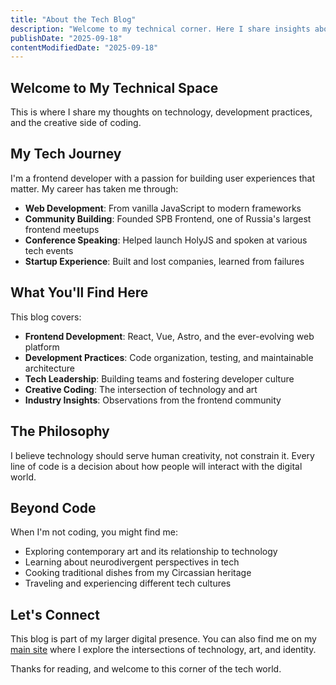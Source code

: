 ```yaml
---
title: "About the Tech Blog"
description: "Welcome to my technical corner. Here I share insights about development, technology, and the intersection of code and creativity."
publishDate: "2025-09-18"
contentModifiedDate: "2025-09-18"
---
```


## Welcome to My Technical Space

This is where I share my thoughts on technology, development practices, and the creative side of coding.

## My Tech Journey

I'm a frontend developer with a passion for building user experiences that matter. My career has taken me through:

- **Web Development**: From vanilla JavaScript to modern frameworks
- **Community Building**: Founded SPB Frontend, one of Russia's largest frontend meetups
- **Conference Speaking**: Helped launch HolyJS and spoken at various tech events
- **Startup Experience**: Built and lost companies, learned from failures

## What You'll Find Here

This blog covers:

- **Frontend Development**: React, Vue, Astro, and the ever-evolving web platform
- **Development Practices**: Code organization, testing, and maintainable architecture
- **Tech Leadership**: Building teams and fostering developer culture
- **Creative Coding**: The intersection of technology and art
- **Industry Insights**: Observations from the frontend community

## The Philosophy

I believe technology should serve human creativity, not constrain it. Every line of code is a decision about how people will interact with the digital world.

## Beyond Code

When I'm not coding, you might find me:

- Exploring contemporary art and its relationship to technology
- Learning about neurodivergent perspectives in tech
- Cooking traditional dishes from my Circassian heritage
- Traveling and experiencing different tech cultures

## Let's Connect

This blog is part of my larger digital presence. You can also find me on my [main site](https://zmoki.xyz) where I explore the intersections of technology, art, and identity.

Thanks for reading, and welcome to this corner of the tech world.
